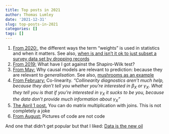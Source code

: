 ```yaml
---
title: Top posts in 2021
author: Thomas Lumley
date: '2021-12-31'
slug: top-posts-in-2021
categories: []
tags: []
---
```


1. [From 2020:](https://notstatschat.rbind.io/2020/08/04/weights-in-statistics/), the different ways the term "weights" is used in statistics and when it matters. See also, [when is and isn't it ok to just subset a survey data set by dropping records](https://notstatschat.rbind.io/2021/07/22/subsets-and-subpopulations-in-survey-inference/)
2. [From 2019:](https://notstatschat.rbind.io/2019/02/09/what-have-i-got-against-the-shapiro-wilk-test/) What have I got against the Shapiro-Wilk test?
3. [From May:](https://notstatschat.rbind.io/2021/05/02/generalisability-prediction-and-causation/) Why causal models are relevant to prediction: because they are relevant to *generalisation*. See also, [mushrooms as an example](https://notstatschat.rbind.io/2019/02/01/recognising-when-you-don-t-know/)
4. [From February:](https://notstatschat.rbind.io/2021/02/11/co-linearity/) Co-linearity. *"Collinearity diagnostics aren’t much help, because they don’t tell you whether you’re interested in $\beta_X$ or $\gamma_X$. What they tell you is that if you’re interested in $\gamma_X$ it sucks to be you, because the data don’t provide much information about $\gamma_X$"*
5. [The April 1 post.](https://notstatschat.rbind.io/2021/04/01/a-modest-proposal-for-matrix-multiplication/) You can do matrix multiplication with joins. This is not completely a joke
6. [From August:](https://notstatschat.rbind.io/2021/08/21/pdf-is-not-a-repository/) Pictures of code are not code

And one that didn't get popular but that I liked: [Data is the new oil](https://notstatschat.rbind.io/2021/08/07/the-new-oil/)